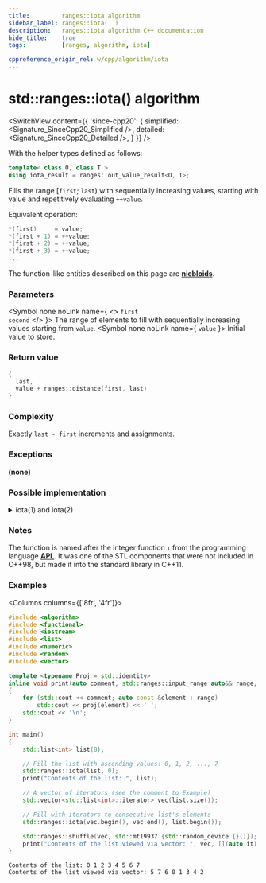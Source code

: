 ```yaml
---
title:         ranges::iota algorithm
sidebar_label: ranges::iota(  )
description:   ranges::iota algorithm C++ documentation
hide_title:    true
tags:          [ranges, algorithm, iota]

cppreference_origin_rel: w/cpp/algorithm/iota
---
```



<!----------------- Codes ---------------------->


# std::ranges::iota() algorithm

<SwitchView content={{
	'since-cpp20': {
		simplified:	<Signature_SinceCpp20_Simplified />,
		detailed:	<Signature_SinceCpp20_Detailed />,
	}
}} />

With the helper types defined as follows:
```cpp
template< class O, class T >
using iota_result = ranges::out_value_result<O, T>;
```

Fills the range [`first`; `last`) with sequentially increasing values, starting with value and repetitively evaluating `++value`.

Equivalent operation:
```cpp
*(first)     = value;
*(first + 1) = ++value;
*(first + 2) = ++value;
*(first + 3) = ++value;
...
```

The function-like entities described on this page are [**niebloids**](#).

### Parameters

<SymbolTable>

  <Symbol none noLink name={ <> <code>first</code> <br/> <code>second</code> </> }>
    The range of elements to fill with sequentially increasing values starting from <code>value</code>.
  </Symbol>
  <Symbol none noLink name={ <code>value</code> }>
    Initial value to store.
  </Symbol>

</SymbolTable>

### Return value

```cpp
{
  last,
  value + ranges::distance(first, last)
}
```

### Complexity

Exactly `last - first` increments and assignments.

### Exceptions

**(none)**

### Possible implementation

<details>
<summary>iota(1) and iota(2)</summary>

```cpp

struct iota_fn
{
    template<std::input_or_output_iterator O, std::sentinel_for<O> S,
            std::weakly_incrementable T>
    requires std::indirectly_writable<O, const T&>
    constexpr iota_result<O, T> operator()(O first, S last, T value) const
    {
        while (first != last)
        {
            *first = as_const(value);
            ++first;
            ++value;
        }
        return {std::move(first), std::move(value)};
    }

    template<std::weakly_incrementable T, std::ranges::output_range<const T&> R>
    constexpr iota_result<std::ranges::borrowed_iterator_t<R>, T>
    operator()(R&& r, T value) const
    {
        return (*this)(std::ranges::begin(r), std::ranges::end(r), std::move(value));
    }
};

inline constexpr iota_fn iota;
```

</details>

### Notes

The function is named after the integer function `⍳` from the programming language [**APL**](https://en.wikipedia.org/wiki/APL_(programming_language)). It was one of the STL components that were not included in C++98, but made it into the standard library in C++11.

### Examples

<Columns columns={['8fr', '4fr']}>
<div>

```cpp title='Main.cpp' showLineNumbers
#include <algorithm>
#include <functional>
#include <iostream>
#include <list>
#include <numeric>
#include <random>
#include <vector>

template <typename Proj = std::identity>
inline void print(auto comment, std::ranges::input_range auto&& range, Proj proj = {})
{
    for (std::cout << comment; auto const &element : range)
        std::cout << proj(element) << ' ';
    std::cout << '\n';
}

int main()
{
    std::list<int> list(8);

    // Fill the list with ascending values: 0, 1, 2, ..., 7
    std::ranges::iota(list, 0);
    print("Contents of the list: ", list);

    // A vector of iterators (see the comment to Example)
    std::vector<std::list<int>::iterator> vec(list.size());

    // Fill with iterators to consecutive list's elements
    std::ranges::iota(vec.begin(), vec.end(), list.begin());

    std::ranges::shuffle(vec, std::mt19937 {std::random_device {}()});
    print("Contents of the list viewed via vector: ", vec, [](auto it) { return *it; });
}
```

</div>
<div>

```plaintext title="Output"
Contents of the list: 0 1 2 3 4 5 6 7
Contents of the list viewed via vector: 5 7 6 0 1 3 4 2
```

</div>
</Columns>
